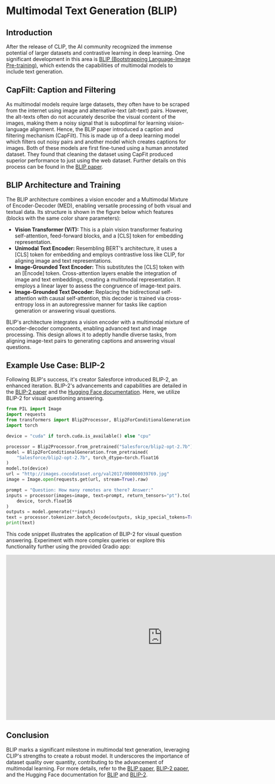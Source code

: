 # Multimodal Text Generation (BLIP)

## Introduction

After the release of CLIP, the AI community recognized the immense potential of larger datasets and contrastive learning in deep learning. One significant development in this area is [BLIP (Bootstrapping Language-Image Pre-training)](https://arxiv.org/abs/2201.12086), which extends the capabilities of multimodal models to include text generation.

## CapFilt: Caption and Filtering

As multimodal models require large datasets, they often have to be scraped from the internet using image and alternative-text (alt-text) pairs. However, the alt-texts often do not accurately describe the visual content of the images, making them a noisy signal that is suboptimal for learning vision-language alignment. Hence, the BLIP paper introduced a caption and filtering mechanism (CapFilt). This is made up of a deep learning model which filters out noisy pairs and another model which creates captions for images. Both of these models are first fine-tuned using a human annotated dataset. They found that cleaning the dataset using CapFit produced superior performance to just using the web dataset. Further details on this process can be found in the [BLIP paper](https://arxiv.org/abs/2201.12086).

## BLIP Architecture and Training

The BLIP architecture combines a vision encoder and a Multimodal Mixture of Encoder-Decoder (MED), enabling versatile processing of both visual and textual data. Its structure is shown in the figure below which features (blocks with the same color share parameters):

- **Vision Transformer (ViT):** This is a plain vision transformer featuring self-attention, feed-forward blocks, and a [CLS] token for embedding representation.
- **Unimodal Text Encoder:** Resembling BERT's architecture, it uses a [CLS] token for embedding and employs contrastive loss like CLIP, for aligning image and text representations.
- **Image-Grounded Text Encoder:** This substitutes the [CLS] token with an [Encode] token. Cross-attention layers enable the integration of image and text embeddings, creating a multimodal representation. It employs a linear layer to assess the congruence of image-text pairs.
- **Image-Grounded Text Decoder:** Replacing the bidirectional self-attention with causal self-attention, this decoder is trained via cross-entropy loss in an autoregressive manner for tasks like caption generation or answering visual questions.

BLIP's architecture integrates a vision encoder with a multimodal mixture of encoder-decoder components, enabling advanced text and image processing. This design allows it to adeptly handle diverse tasks, from aligning image-text pairs to generating captions and answering visual questions.

## Example Use Case: BLIP-2

Following BLIP's success, it's creator Salesforce introduced BLIP-2, an enhanced iteration. BLIP-2's advancements and capabilities are detailed in the [BLIP-2 paper](https://arxiv.org/abs/2301.12597) and the [Hugging Face documentation](https://huggingface.co/docs/transformers/model_doc/blip-2). Here, we utilize BLIP-2 for visual questioning answering.

```python
from PIL import Image
import requests
from transformers import Blip2Processor, Blip2ForConditionalGeneration
import torch

device = "cuda" if torch.cuda.is_available() else "cpu"

processor = Blip2Processor.from_pretrained("Salesforce/blip2-opt-2.7b")
model = Blip2ForConditionalGeneration.from_pretrained(
    "Salesforce/blip2-opt-2.7b", torch_dtype=torch.float16
)
model.to(device)
url = "http://images.cocodataset.org/val2017/000000039769.jpg"
image = Image.open(requests.get(url, stream=True).raw)

prompt = "Question: How many remotes are there? Answer:"
inputs = processor(images=image, text=prompt, return_tensors="pt").to(
    device, torch.float16
)
outputs = model.generate(**inputs)
text = processor.tokenizer.batch_decode(outputs, skip_special_tokens=True)
print(text)
```

This code snippet illustrates the application of BLIP-2 for visual question answering. Experiment with more complex queries or explore this functionality further using the provided Gradio app:

<iframe
  src="https://huggingface.co/spaces/hysts/BLIP2"
  frameborder="0"
  width="850"
  height="450"
></iframe>

## Conclusion

BLIP marks a significant milestone in multimodal text generation, leveraging CLIP's strengths to create a robust model. It underscores the importance of dataset quality over quantity, contributing to the advancement of multimodal learning. For more details, refer to the [BLIP paper](https://arxiv.org/abs/2201.12086), [BLIP-2 paper](https://arxiv.org/abs/2301.12597), and the Hugging Face documentation for [BLIP](https://huggingface.co/docs/transformers/model_doc/blip) and [BLIP-2](https://huggingface.co/docs/transformers/model_doc/blip-2).
